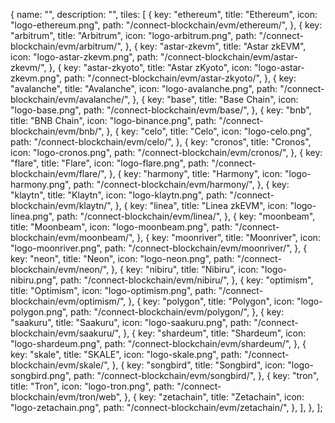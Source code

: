 
  {
    name: "",
    description: "",
    tiles: [
      {
        key: "ethereum",
        title: "Ethereum",
        icon: "logo-ethereum.png",
        path: "/connect-blockchain/evm/ethereum/",
      },
      {
        key: "arbitrum",
        title: "Arbitrum",
        icon: "logo-arbitrum.png",
        path: "/connect-blockchain/evm/arbitrum/",
      },
      {
        key: "astar-zkevm",
        title: "Astar zkEVM",
        icon: "logo-astar-zkevm.png",
        path: "/connect-blockchain/evm/astar-zkevm/",
      },
      {
        key: "astar-zkyoto",
        title: "Astar zKyoto",
        icon: "logo-astar-zkevm.png",
        path: "/connect-blockchain/evm/astar-zkyoto/",
      },
      {
        key: "avalanche",
        title: "Avalanche",
        icon: "logo-avalanche.png",
        path: "/connect-blockchain/evm/avalanche/",
      },
      {
        key: "base",
        title: "Base Chain",
        icon: "logo-base.png",
        path: "/connect-blockchain/evm/base/",
      },
      {
        key: "bnb",
        title: "BNB Chain",
        icon: "logo-binance.png",
        path: "/connect-blockchain/evm/bnb/",
      },
      {
        key: "celo",
        title: "Celo",
        icon: "logo-celo.png",
        path: "/connect-blockchain/evm/celo/",
      },
      {
        key: "cronos",
        title: "Cronos",
        icon: "logo-cronos.png",
        path: "/connect-blockchain/evm/cronos/",
      },
      {
        key: "flare",
        title: "Flare",
        icon: "logo-flare.png",
        path: "/connect-blockchain/evm/flare/",
      },
      {
        key: "harmony",
        title: "Harmony",
        icon: "logo-harmony.png",
        path: "/connect-blockchain/evm/harmony/",
      },
      {
        key: "klaytn",
        title: "Klaytn",
        icon: "logo-klaytn.png",
        path: "/connect-blockchain/evm/klaytn/",
      },
      {
        key: "linea",
        title: "Linea zkEVM",
        icon: "logo-linea.png",
        path: "/connect-blockchain/evm/linea/",
      },
      {
        key: "moonbeam",
        title: "Moonbeam",
        icon: "logo-moonbeam.png",
        path: "/connect-blockchain/evm/moonbeam/",
      },
      {
        key: "moonriver",
        title: "Moonriver",
        icon: "logo-moonriver.png",
        path: "/connect-blockchain/evm/moonriver/",
      },
      {
        key: "neon",
        title: "Neon",
        icon: "logo-neon.png",
        path: "/connect-blockchain/evm/neon/",
      },
      {
        key: "nibiru",
        title: "Nibiru",
        icon: "logo-nibiru.png",
        path: "/connect-blockchain/evm/nibiru/",
      },
      {
        key: "optimism",
        title: "Optimism",
        icon: "logo-optimism.png",
        path: "/connect-blockchain/evm/optimism/",
      },
      {
        key: "polygon",
        title: "Polygon",
        icon: "logo-polygon.png",
        path: "/connect-blockchain/evm/polygon/",
      },
      {
        key: "saakuru",
        title: "Saakuru",
        icon: "logo-saakuru.png",
        path: "/connect-blockchain/evm/saakuru/",
      },
      {
        key: "shardeum",
        title: "Shardeum",
        icon: "logo-shardeum.png",
        path: "/connect-blockchain/evm/shardeum/",
      },
      {
        key: "skale",
        title: "SKALE",
        icon: "logo-skale.png",
        path: "/connect-blockchain/evm/skale/",
      },
      {
        key: "songbird",
        title: "Songbird",
        icon: "logo-songbird.png",
        path: "/connect-blockchain/evm/songbird/",
      },
      {
        key: "tron",
        title: "Tron",
        icon: "logo-tron.png",
        path: "/connect-blockchain/evm/tron/web",
      },
      {
        key: "zetachain",
        title: "Zetachain",
        icon: "logo-zetachain.png",
        path: "/connect-blockchain/evm/zetachain/",
      },
    ],
  },
];

<Tiles tileGroups={EVMChains} />

